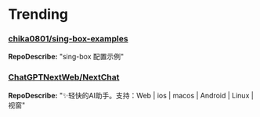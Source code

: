 
# Trending

### [chika0801/sing-box-examples](https://github.com/chika0801/sing-box-examples)
**RepoDescribe:** "sing-box 配置示例"
  

### [ChatGPTNextWeb/NextChat](https://github.com/ChatGPTNextWeb/NextChat)
**RepoDescribe:** "✨轻快的AI助手。支持：Web | ios | macos | Android | Linux |视窗"
  